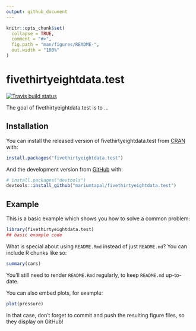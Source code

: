 ```yaml
---
output: github_document
---
```


<!-- README.md is generated from README.Rmd. Please edit that file -->

```r
knitr::opts_chunk$set(
  collapse = TRUE,
  comment = "#>",
  fig.path = "man/figures/README-",
  out.width = "100%"
)
```

# fivethirtyeightdata.test

<!-- badges: start -->
[![Travis build status](https://travis-ci.com/mariumtapal/fivethirtyeightdata.test.svg?branch=master)](https://travis-ci.com/mariumtapal/fivethirtyeightdata.test)
<!-- badges: end -->

The goal of fivethirtyeightdata.test is to ...

## Installation

You can install the released version of fivethirtyeightdata.test from [CRAN](https://CRAN.R-project.org) with:

``` r
install.packages("fivethirtyeightdata.test")
```

And the development version from [GitHub](https://github.com/) with:

``` r
# install.packages("devtools")
devtools::install_github("mariumtapal/fivethirtyeightdata.test")
```
## Example

This is a basic example which shows you how to solve a common problem:

```r
library(fivethirtyeightdata.test)
## basic example code
```

What is special about using `README.Rmd` instead of just `README.md`? You can include R chunks like so:

```r
summary(cars)
```

You'll still need to render `README.Rmd` regularly, to keep `README.md` up-to-date.

You can also embed plots, for example:

```r
plot(pressure)
```

In that case, don't forget to commit and push the resulting figure files, so they display on GitHub!

